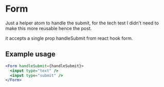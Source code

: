 
<Meta title="Atom/Form" />

# Form

Just a helper atom to handle the submit, for the tech test I didn't need to make this more reusable hence the post.

it accepts a single prop handleSubmit from react hook form.

## Example usage

```jsx
<Form handleSubmit={handleSubmit}>
  <input type="text" />
  <input type="submit" />
</Form>
```
